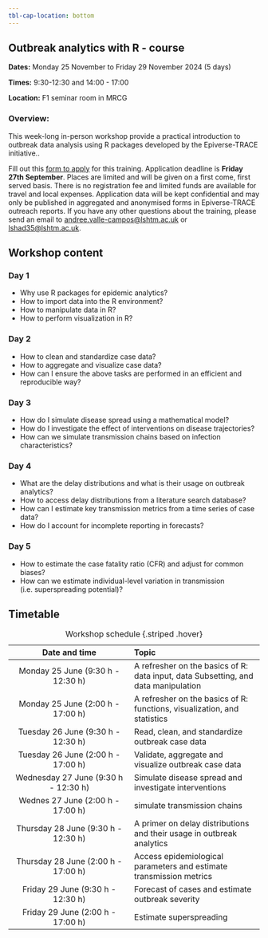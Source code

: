 ```yaml
---
tbl-cap-location: bottom
---
```


## Outbreak analytics with R - course {#pre-summit-training}

**Dates:** Monday 25 November to Friday 29 November 2024 (5 days)

**Times:**  9:30-12:30 and 14:00 - 17:00

**Location:** F1 seminar room in MRCG 

### Overview:
This week-long in-person workshop provide a practical introduction to outbreak data analysis using R packages developed by the Epiverse-TRACE initiative..


Fill out this [form to apply](https://forms.office.com/Pages/DesignPageV2.aspx?subpage=design&token=09a01e121b9447dbbec65057eece25af&id=oaKtcild7U6xlPh0V3cUnuJi79dolFdJoZ1qVAcSQu9UMVNUTzdEWk9CNTJMNFZNQlM2UlQ4UDNHVi4u) for this training. Application deadline is **Friday 27th September**. Places are limited and will be given on a first come, first served basis. There is no registration fee and limited funds are available for travel and local expenses. Application data will be kept confidential and may only be published in aggregated and anonymised forms in Epiverse-TRACE outreach reports. If you have any other questions about the training, please send an email to [andree.valle-campos@lshtm.ac.uk]() or [lshad35@lshtm.ac.uk]().


## Workshop content

### Day 1

- Why use R packages for epidemic analytics?
- How to import data into the R environment?
- How to manipulate data in R?
- How to perform visualization in R?

### Day 2

- How to clean and standardize case data?
- How to aggregate and visualize case data?
- How can I ensure the above tasks are performed in an efficient and reproducible way?


### Day 3
- How do I simulate disease spread using a mathematical model?
- How do I investigate the effect of interventions on disease trajectories?
- How can we simulate transmission chains based on infection characteristics?

### Day 4

- What are the delay distributions and what is their usage on outbreak analytics?
- How to access delay distributions from a literature search database?
- How can I estimate key transmission metrics from a time series of case data?
- How do I account for incomplete reporting in forecasts?

### Day 5
- How to estimate the case fatality ratio (CFR) and adjust for common biases?
- How can we estimate individual-level variation in transmission (i.e. superspreading potential)?


## Timetable

  |  Date and time     | Topic                 |
|:--------------------:|:----------------------|
|Monday 25 June (9:30 h - 12:30 h)|   A refresher on the basics of R: data input, data Subsetting, and data manipulation |
|Monday 25 June (2:00 h - 17:00 h)|  A refresher on the basics of R: functions, visualization, and statistics|
|Tuesday 26 June (9:30 h - 12:30 h)|   Read, clean, and standardize outbreak case data|
|Tuesday 26 June (2:00 h - 17:00 h)|   Validate, aggregate and visualize outbreak case data|
|Wednesday 27 June (9:30 h - 12:30 h)|   Simulate disease spread and investigate interventions  |
|Wednes 27 June (2:00 h - 17:00 h)|   simulate transmission chains    |
|Thursday 28 June (9:30 h - 12:30 h) |   A primer on delay distributions and their usage in outbreak analytics    |
|Thursday 28 June (2:00 h - 17:00 h)|   Access epidemiological parameters and estimate transmission metrics    |
|Friday 29 June (9:30 h - 12:30 h) |   Forecast of cases and estimate outbreak severity    |
|Friday 29 June (2:00 h - 17:00 h)|   Estimate superspreading     |


: Workshop schedule {.striped .hover}